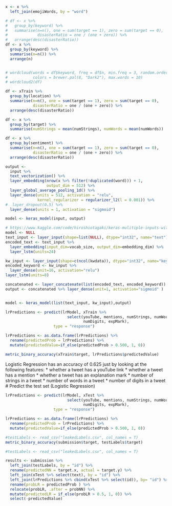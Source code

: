 ```r
x <- x %>%
  left_join(emojiWords, by = "word")
```


```r
# df <- x %>%
#   group_by(keyword) %>%
#   summarise(n=n(), one = sum(target == 1), zero = sum(target == 0), 
#             disasterRatio = one / (one + zero)) %>%
#   arrange(desc(disasterRatio))
df <- x %>%
  group_by(keyword) %>%
  summarise(n=n()) %>%
  arrange(n)


# wordcloud(words = df$keyword, freq = df$n, min.freq = 3, random.order = F, 
#           colors = brewer.pal(8, "Dark2"), max.words = 10)
# wordcloud2(df)
```

```r
df <- xTrain %>%
  group_by(location) %>%
  summarise(n=n(), one = sum(target == 1), zero = sum(target == 0), 
            disasterRatio = one / (one + zero)) %>%
  arrange(desc(disasterRatio))
```

```r
df <- x %>%
  group_by(target) %>%
  summarise(numStrings = mean(numStrings), numWords = mean(numWords))
```

```r
df <- x %>%
  group_by(sentiment) %>%
  summarise(n=n(), one = sum(target == 1), zero = sum(target == 0), 
            disasterRatio = one / (one + zero)) %>%
  arrange(desc(disasterRatio))
```

```r
output <- 
  input %>% 
  text_vectorization() %>% 
  layer_embedding(nrow(x %>% filter(!duplicated(word))) + 1, 
                  output_dim = 512) %>%
  layer_global_average_pooling_1d() %>%
  layer_dense(units = 512, activation = "relu", 
              kernel_regularizer = regularizer_l2(l = 0.001)) %>%
#  layer_dropout(0.5) %>% 
  layer_dense(units = 1, activation = "sigmoid")

model <- keras_model(input, output)
```

```r
# https://www.kaggle.com/code/hiroshiotagaki/keras-mulitiple-inputs-with-glove-r#Keras-multiple-inputs-model
model <- NULL
text_input <- layer_input(shape=list(NULL), dtype="int32", name="text")
encoded_text <- text_input %>% 
  layer_embedding(input_dim=vocab_size, output_dim=embedding_dim) %>%
  layer_lstm(units=24)

kw_input <- layer_input(shape=c(ncol(kwdata)), dtype="int32", name="keyword")
encoded_keyword <- kw_input %>%
  layer_dense(unit=16, activation="relu")
layer_lstm(units=8)

concatenated <- layer_concatenate(list(encoded_text, encoded_keyword))
output <- concatenated %>% layer_dense(unit=1, activation="sigmoid" )


model <- keras_model(list(text_input, kw_input),output)
```


```r
lrPredictions <- predict(lrModel, xTrain %>% 
                           select(youTube, mentions, numStrings, numWords, 
                                  numDigits, expMark), 
                     type = "response")

lrPredictions <- as.data.frame(lrPredictions) %>%
  rename(predictedProb = lrPredictions) %>%
  mutate(predictedValue=if_else(predictedProb > 0.500, 1, 0))

metric_binary_accuracy(xTrain$target, lrPredictions$predictedValue)
```

Logistic Regression has an accuracy of 0.625 just by looking at the following features:
* whether a tweet has a youTube link
* whether a tweet has a mention 
* whether a tweet has an explanation mark
* number of strings in a tweet
* number of words in a tweet
* number of digits in a tweet
# Predict the test set (Logistic Regression)
```r
lrPredictions <- predict(lrModel, xTest %>% 
                           select(youTube, mentions, numStrings, numWords, 
                                  numDigits, expMark), 
                     type = "response")

lrPredictions <- as.data.frame(lrPredictions) %>%
  rename(predictedProb = lrPredictions) %>%
  mutate(predictedValue=if_else(predictedProb > 0.500, 1, 0))
```

```r
#testLabels <- read_csv("leakedLabels.csv", col_names = T)
metric_binary_accuracy(submission$target, testLabels$target)
```

```r
#testLabels <- read_csv("leakedLabels.csv", col_names = T)

results <- submission %>%
  left_join(testLabels, by = "id") %>%
  rename(predictedNN = target.x, actual = target.y) %>%
  left_join(xTest %>% select(text), by = "id") %>%
  left_join(lrPredictions %>% cbind(xTest %>% select(id)), by= "id") %>%
  rename(probLR = predictedProb ) %>%
  relocate(probLR, .after = probNN) %>%
  mutate(predictedLR = if_else(probLR > 0.5, 1, 0)) %>%
  select(-predictedValue)
```
